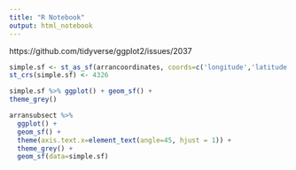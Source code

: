```yaml
---
title: "R Notebook"
output: html_notebook
---
```


https://github.com/tidyverse/ggplot2/issues/2037

```r
simple.sf <- st_as_sf(arrancoordinates, coords=c('longitude','latitude'))
st_crs(simple.sf) <- 4326
```

```r
simple.sf %>% ggplot() + geom_sf() +
theme_grey() 
```
```r
arransubsect %>%
  ggplot() +
  geom_sf() +
  theme(axis.text.x=element_text(angle=45, hjust = 1)) +
  theme_grey() +
  geom_sf(data=simple.sf)
```

